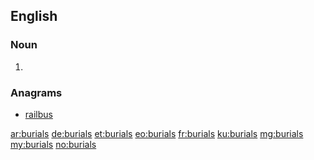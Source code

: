 ==English==

===Noun===
{{head|en}}

# {{plural of|burial}}

===Anagrams===
* [[railbus#English|railbus]]

[[ar:burials]]
[[de:burials]]
[[et:burials]]
[[eo:burials]]
[[fr:burials]]
[[ku:burials]]
[[mg:burials]]
[[my:burials]]
[[no:burials]]